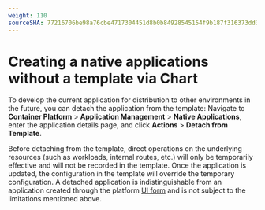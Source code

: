 ```yaml
---
weight: 110
sourceSHA: 77216706be98a76cbe4717304451d8b0b84928545154f9b187f316373dd3e33e
---
```


# Creating a native applications without a template via Chart

To develop the current application for distribution to other environments in the future, you can detach the application from the template: Navigate to **Container Platform** > **Application Management** > **Native Applications**, enter the application details page, and click **Actions** > **Detach from Template**.

Before detaching from the template, direct operations on the underlying resources (such as workloads, internal routes, etc.) will only be temporarily effective and will not be recorded in the template. Once the application is updated, the configuration in the template will override the temporary configuration. A detached application is indistinguishable from an application created through the platform [UI form](../create_applications/image_app.mdx) and is not subject to the limitations mentioned above.
